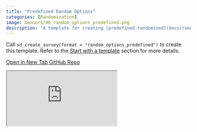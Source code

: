 ```yaml
---
title: "Predefined Random Options"
categories: [Randomization]
image: banners/06_random_options_predefined.png
description: "A template for creating [predefined randomized](docs/randomization.html#predefined-randomization) survey options."
---
```


Call `sd_create_survey(format = "random_options_predefined")` to create this template. Refer to the [Start with a template](/docs/getting-started.html#start-with-a-template) section for more details.

<div class="button-container">
  <a href="https://surveydown2.shinyapps.io/random_options_predefined/" class="template-button" target="_blank">
    <i class="fas fa-external-link-alt"></i> Open in New Tab
  </a>
  <a href="https://github.com/surveydown-dev/templates" class="template-button" target="_blank">
    <i class="fab fa-github"></i> GitHub Repo
  </a>
</div>

<div class="template-iframe-container">
<iframe src="https://surveydown2.shinyapps.io/random_options_predefined/" class="template-iframe"></iframe>
</div>